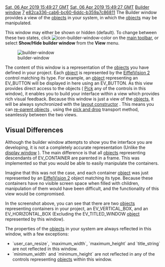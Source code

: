 [[Property:modification_date|Sat, 06 Apr 2019 15:49:27 GMT]]
[[Property:publication_date|Sat, 06 Apr 2019 15:49:27 GMT]]
[[Property:title|Builder window]]
[[Property:weight|7]]
[[Property:uuid|e82ca336-cab6-bc60-6ddc-b359a7c86811]]
The Builder window provides a view of the [[EiffelBuild Notation|objects]]  in your system, in which the [[EiffelBuild Notation|objects]]  may be manipulated. 

This window may either be shown or hidden (default). To change between these two states, click  [[Image:icon-builder-window-color]]  on the [[Main toolbar| main toolbar]], or select '''Show/Hide builder window''' from the '''View''' menu. 

[[Image:builder-window]]  

The content of this window is a representation of the [[EiffelBuild Notation|objects]]  you have defined in your project. Each [[EiffelBuild Notation|object]]  is represented by the [[EiffelVision Introduction|EiffelVision 2]]  control matching its type. For example, an [[EiffelBuild Notation|object]] representing an <eiffel>EV_BUTTON</eiffel> will be displayed in here using an <eiffel>EV_BUTTON</eiffel>. As this view provides direct access to the objects ( [[EiffelBuild Notation|Pick]]  any of the controls in this window), it enables you to build your interface within a view which provides rich visual feedback. 
Because this window is just a view of the [[EiffelBuild Notation|objects]], it will be always synchronized with the [[Layout constructor| layout constructor]] . This means you can [[Reparent an Object| re-parent objects]] , using the [[EiffelBuild Notation|pick and drop]]  transport method, seamlessly between the two views. <br/>

{{note|Holding Ctrl while right clicking on an [[EiffelBuild Notation|object]]  in the Builder Window creates a new [[Object editor|object editor]]  targeted to the [[EiffelBuild Notation|object]] . Holding Ctrl and Shift while right clicking on an [[EiffelBuild Notation|object]] , highlights it within the [[Layout constructor|layout constructor]] .}}

==Visual Differences==

Although the builder window attempts to show you the interface you are developing, it is not a completely accurate representation (Unlike the [[Display window|display window]] ). The main difference is that all [[EiffelBuild Notation|objects]]  representing descendants of EV_CONTAINER are parented in a frame. This was implemented so that you would be able to easily manipulate the containers. 

Imagine that this was not the case, and each container [[EiffelBuild Notation|object]]  was just represented by an [[EiffelVision Introduction|EiffelVision 2]]  object matching its type. Because these containers have no visible screen space when filled with children, manipulation of them would have been difficult, and the functionality of this view would be compromised. 

In the screenshot above, you can see that there are two [[EiffelBuild Notation|objects]]  representing containers in your project, an <eiffel>EV_VERTICAL_BOX</eiffel>, and an <eiffel>EV_HORIZONTAL_BOX</eiffel> (Excluding the <eiffel>EV_TITLED_WINDOW</eiffel> [[EiffelBuild Notation|object]]  represented by this window). 

The properties of the [[EiffelBuild Notation|objects]]  in your system are always reflected in this window, with a few exceptions: 
* `user_can_resize`, `maximum_width`, `maximum_height` and `title_string` are not reflected in this window.
* `minimum_width` and `minimum_height` are not reflected in any of the controls representing [[EiffelBuild Notation|objects]]  within this window. 

{{seealso|<br/>
[[Display window|Display window]]  <br/>
[[Layout constructor| Layout constructor]]  }}




